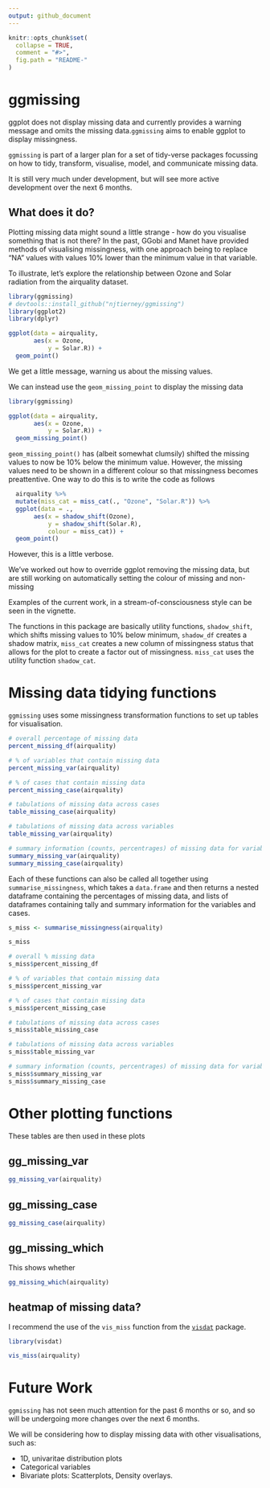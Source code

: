 ```yaml
---
output: github_document
---
```


<!-- README.md is generated from README.Rmd. Please edit that file -->

```r
knitr::opts_chunk$set(
  collapse = TRUE,
  comment = "#>",
  fig.path = "README-"
)
```

# ggmissing

ggplot does not display missing data and currently provides a warning message and omits the missing data.`ggmissing` aims to enable ggplot to display missingness. 

`ggmissing` is part of a larger plan for a set of tidy-verse packages focussing on how to tidy, transform, visualise, model, and communicate missing data.

It is still very much under development, but will see more active development over the next 6 months.

## What does it do?

Plotting missing data might sound a little strange - how do you visualise something that is not there? In the past, GGobi and Manet have provided methods of visualising missingness, with one approach being to replace "NA" values with values 10% lower than the minimum value in that variable.

To illustrate, let's explore the relationship between Ozone and Solar radiation from the airquality dataset.

```r
library(ggmissing)
# devtools::install_github("njtierney/ggmissing")
library(ggplot2)
library(dplyr)

```

```r

ggplot(data = airquality,
       aes(x = Ozone,
           y = Solar.R)) +
  geom_point()

```

We get a little message, warning us about the missing values.

We can instead use the `geom_missing_point` to display the missing data

```r

library(ggmissing)

ggplot(data = airquality,
       aes(x = Ozone,
           y = Solar.R)) +
  geom_missing_point()

```

`geom_missing_point()` has (albeit somewhat clumsily) shifted the missing values to now be 10% below the minimum value. However, the missing values need to be shown in a different colour so that missingness becomes preattentive. One way to do this is to write the code as follows

```r
  airquality %>%
  mutate(miss_cat = miss_cat(., "Ozone", "Solar.R")) %>%
  ggplot(data = .,
       aes(x = shadow_shift(Ozone),
           y = shadow_shift(Solar.R),
           colour = miss_cat)) + 
  geom_point() 
```

However, this is a little verbose.

We've worked out how to override ggplot removing the missing data, but are still working on automatically setting the colour of missing and non-missing

Examples of the current work, in a stream-of-consciousness style can be seen in the vignette. 

The functions in this package are basically utility functions, `shadow_shift`, which shifts missing values to 10% below minimum, `shadow_df` creates a shadow matrix, `miss_cat` creates a new column of missingness status that allows for the plot to create a factor out of missingness. `miss_cat` uses the utility function `shadow_cat`.

# Missing data tidying functions

`ggmissing` uses some missingness transformation functions to set up tables for visualisation.  

```r

# overall percentage of missing data
percent_missing_df(airquality)

# % of variables that contain missing data
percent_missing_var(airquality)

# % of cases that contain missing data
percent_missing_case(airquality)

# tabulations of missing data across cases
table_missing_case(airquality)

# tabulations of missing data across variables
table_missing_var(airquality)

# summary information (counts, percentrages) of missing data for variables and cases
summary_missing_var(airquality)
summary_missing_case(airquality)


```


Each of these functions can also be called all together using `summarise_missingness`, which takes a `data.frame` and then returns a nested dataframe containing the percentages of missing data, and lists of dataframes containing tally and summary information for the variables and cases. 

```r

s_miss <- summarise_missingness(airquality)

s_miss

# overall % missing data
s_miss$percent_missing_df

# % of variables that contain missing data
s_miss$percent_missing_var

# % of cases that contain missing data
s_miss$percent_missing_case

# tabulations of missing data across cases
s_miss$table_missing_case

# tabulations of missing data across variables
s_miss$table_missing_var

# summary information (counts, percentrages) of missing data for variables and cases
s_miss$summary_missing_var
s_miss$summary_missing_case

```


# Other plotting functions

These tables are then used in these plots

## gg_missing_var

```r

gg_missing_var(airquality)

```


## gg_missing_case

```r

gg_missing_case(airquality)

```

## gg_missing_which

This shows whether

```r

gg_missing_which(airquality)

```

## heatmap of missing data?

I recommend the use of the `vis_miss` function from the [`visdat`](github.com/njtierney/visdat) package.

```r

library(visdat)

vis_miss(airquality)

```


# Future Work

`ggmissing` has not seen much attention for the past 6 months or so, and so will be undergoing more changes over the next 6 months.

We will be considering how to display missing data with other visualisations, such as:

- 1D, univaritae distribution plots
- Categorical variables
- Bivariate plots: Scatterplots, Density overlays.

